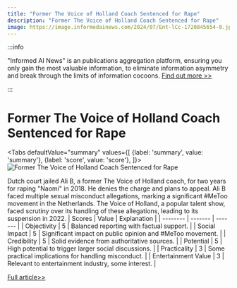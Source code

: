 ```yaml
---
title: "Former The Voice of Holland Coach Sentenced for Rape"
description: "Former The Voice of Holland Coach Sentenced for Rape"
image: https://image.informedainews.com/2024/07/Ent-lCc-1720845654-0.jpg
---
```



:::info

"Informed AI News" is an publications aggregation platform, ensuring you only gain the most valuable information, to eliminate information asymmetry and break through the limits of information cocoons.  [Find out more >>](/)

:::

# Former The Voice of Holland Coach Sentenced for Rape


<Tabs
	defaultValue="summary"
	values={[
	{label: 'summary', value: 'summary'},
	{label: 'score', value: 'score'},
]}>
<TabItem value="summary">
<img
  src="https://image.informedainews.com/2024/07/Ent-lCc-1720845654-0.jpg"
  alt="Former The Voice of Holland Coach Sentenced for Rape"
/>



Dutch court jailed Ali B, a former The Voice of Holland coach, for two years for raping "Naomi" in 2018. He denies the charge and plans to appeal. Ali B faced multiple sexual misconduct allegations, marking a significant #MeToo movement in the Netherlands. The Voice of Holland, a popular talent show, faced scrutiny over its handling of these allegations, leading to its suspension in 2022.
</TabItem>
<TabItem value="score">
	| Scores     | Value   | Explanation |
	| -------- | ------- | ------- |
	| Objectivity  | 5    | Balanced reporting with factual support.    |
	| Social Impact | 5     | Significant impact on public opinion and #MeToo movement.    |
	| Credibility    | 5    | Solid evidence from authoritative sources.    |
	| Potential    | 5    | High potential to trigger larger social discussions.    |
	| Practicality    | 3    | Some practical implications for handling misconduct.    |
	| Entertainment Value    | 3    | Relevant to entertainment industry, some interest.    |
</TabItem>
</Tabs>

[Full article>>](https://www.theguardian.com/world/article/2024/jul/12/ali-b-voice-holland-rape-sentenced)
